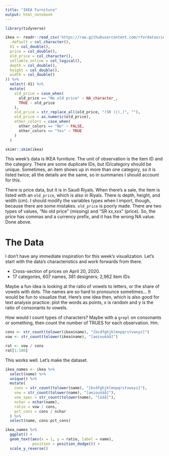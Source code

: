 ```yaml
---
title: "IKEA Furniture"
output: html_notebook
---
```


```r
library(tidyverse)
```

```r
ikea <- readr::read_csv('https://raw.githubusercontent.com/rfordatascience/tidytuesday/master/data/2020/2020-11-03/ikea.csv', col_types = cols(
  .default = col_character(),
  X1 = col_double(),
  price = col_double(),
  old_price = col_character(),
  sellable_online = col_logical(),
  depth = col_double(),
  height = col_double(),
  width = col_double()
)) %>% 
  select(-X1) %>% 
  mutate(
    old_price = case_when(
      old_price == "No old price" ~ NA_character_,
      TRUE ~ old_price
    ),
    old_price = str_replace_all(old_price, "(SR )|(,)", ""),
    old_price = as.numeric(old_price),
    other_colors = case_when(
      other_colors == "No" ~ FALSE,
      other_colors == "Yes" ~ TRUE
    )
  )

skimr::skim(ikea)

```

This week's data is IKEA furniture. The unit of observation is the item ID and the category. There are some duplicate IDs, but ID/category should be unique. Sometimes, an item shows up in more than one category, so it is listed twice; all the details are the same, so in summaries I should account for this. 

There is price data, but it is in Saudi Riyals. When there's a sale, the item is listed with an `old_price`, which is also in Riyals. There is depth, height, and width (cm). I should modify the variables types when I import, though, because there are some mistakes. `old_price` is poorly made. There are two types of values, "No old price" (missing) and "SR xx,xxx" (price). So, the price has commas and a currency prefix, and it has the wrong NA value. Done above. 

# The Data
I don't have any immediate inspiration for this week's visualization. Let's start with the data's characteristics and work forwards from there. 

- Cross-section of prices on April 20, 2020. 
- 17 categories, 607 names, 381 designers; 2,962 item IDs

Maybe a fun idea is looking at the ratio of vowels to letters, or the share of vowels with dots. The names are so hard to pronounce sometimes... It would be fun to visualize that. Here's one idea then, which is also good for text analysis practice: plot the words as points, x is random and y is the ratio of consonants to vowels. 

How would I count types of characters? Maybe with a `grepl` on consonants or something, then count the number of TRUES for each observation. Hm. 



```r
cons <- str_count(tolower(ikea$name), "[bcdfghjklmnpqrstvwxyz]")
vow <- str_count(tolower(ikea$name), "[aeiouöäå]") 

rat <- vow / cons
rat[1:100]
```

This works well. Let's make the dataset. 

```r
ikea_names <- ikea %>%
  select(name) %>% 
  unique() %>% 
  mutate(
    cons = str_count(tolower(name), "[bcdfghjklmnpqrstvwxyz]"),
    vow = str_count(tolower(name), "[aeiouöäå]"),
    vow_spec = str_count(tolower(name), "[öäå]"),
    nchar = nchar(name),
    ratio = vow / cons,
    pct_cons = cons / nchar
  ) %>% 
  select(name, cons:pct_cons)
```


```r
ikea_names %>% 
  ggplot() + 
  geom_text(aes(x = 1, y = ratio, label = name), 
            position = position_dodge()) + 
  scale_y_reverse()
```




